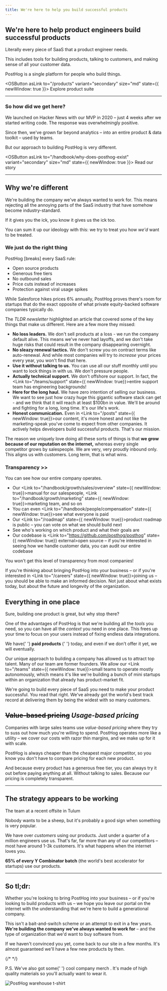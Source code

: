 ```yaml
---
title: We're here to help you build successful products
---
```


<Letterhead />

<LottieAnimation variant="kendrick" />

## We're here to help product engineers build successful products

Literally every piece of SaaS that a product engineer needs.

This includes tools for building products, talking to customers, and making sense of all your customer data.

PostHog is a single platform for people who build things.

<OSButton asLink to="/products" variant="secondary" size="md" state={{ newWindow: true }}>
    Explore product suite
</OSButton>

<div class="clear-both" />

---

### So how did we get here?

<YC />

We launched on Hacker News with our MVP in 2020 – just 4 weeks after we started writing code. The response was overwhelmingly positive.

Since then, we've grown far beyond analytics – into an entire product & data toolkit – used by <CustomerCount /> teams.

But our approach to building PostHog is very different.

<OSButton asLink to="/handbook/why-does-posthog-exist" variant="secondary" size="md" state={{ newWindow: true }}>
    Read our story
</OSButton>

<div class="clear-both" />

---

## Why we're different

<DifferentHighlights />

<div class="grid @lg:grid-cols-2 @lg:gap-4">
<div>

We're building the company we've always wanted to work for. This means rejecting all the annoying parts of the SaaS industry that have somehow become industry-standard.

If it gives you the ick, you know it gives us the ick too.

You can sum it up our ideology with this: we try to treat you how _we'd_ want to be treated.

</div>

<LottieAnimation variant="different" />

</div>

### We just do the right thing

<div class="@xl:float-right @xl:ml-6 mx-auto @xl:mx-0">

<TLDR>

PostHog \[breaks\] every SaaS rule:

-   <Link to="https://github.com/posthog/posthog" state={{ newWindow: true }} external>
        Open source products
    </Link>
-   <Link to="/pricing" state={{ newWindow: true }}>
        Generous free tiers
    </Link>
-   <Link to="/sales" state={{ newWindow: true }}>
        No outbound sales
    </Link>
-   <Link to="/blog/analytics-pricing" state={{ newWindow: true }}>
        Price cuts
    </Link> instead of increases
-   <Link to="/side-project-insurance" state={{ newWindow: true }}>
        Protection
    </Link> against viral usage spikes

While Salesforce hikes prices 6% annually, PostHog proves there's room for startups that do the exact opposite of what private equity-backed software companies typically do.

</TLDR>

</div>

The _TLDR newsletter_ highlighted an article that covered some of the key things that make us different. Here are a few more they missed:

-   **No loss leaders.** We don't sell products at a loss - we run the company default alive. This means we've never had layoffs, and we don't take huge risks that could result in the company disappearing overnight.
-   **No sleazy renewal tactics.** We don't screw you on contract terms like auto-renewal. And while most companies will try to _increase_ your prices every year, you won't find that here.
-   **Use it without talking to us.** You can use all our stuff monthly until you want to lock things in with us. We don't pressure people.
-   **Actually technical support.** We don't offshore our support. In fact, the <Link to="/teams/support" state={{ newWindow: true}}>entire support team</Link> has engineering backgrounds!
-   **Here for the long haul.** We have zero intention of selling our business. We want to see just how crazy huge this gigantic software stack can get - and we think that it will reach at least $100bn in value. We'll be around and fighting for a long, long time. It's our life's work.
-   **Honest communication.** Even in <Link to="/posts" state={{ newWindow: true}}>our content</Link>, it's more honest and not like the marketing-speak you've come to expect from other companies. It actively helps developers build successful products. That's our mission.

The reason we uniquely love doing all these sorts of things is that **we grow because of our reputation on the internet,** whereas every single competitor grows by salespeople. We are very, very proudly inbound only. This aligns us with customers. Long term, that is what wins.

### Transparency &gt;&gt;

<CloudinaryImage
    src="https://res.cloudinary.com/dmukukwp6/image/upload/about_transparency_47abc6e4dd.png"
    alt="PostHog handbook"
    width={651}
    height={289}
    className="@xl:float-right @xl:-mr-80 w-full @xl:-mt-2 mb-2 @xl:mb-0"
/>

You can see how our entire company operates.

-   Our <Link to="/handbook/growth/sales/overview" state={{ newWindow: true}}>manual for our salespeople</Link>, <Link to="/handbook/growth/marketing" state={{ newWindow: true}}>marketing team</Link>, and so on
-   You can even <Link to="/handbook/people/compensation" state={{ newWindow: true}}>see what everyone is paid</Link>
-   Our <Link to="/roadmap" state={{ newWindow: true}}>product roadmap</Link> is public – you can vote on what we should build next
-   <Link to="/teams" state={{ newWindow: true }}>
        See who's working on which product and what their goals are
    </Link>
-   Our codebase is <Link to="https://github.com/posthog/posthog" state={{ newWindow: true}} external>open source</Link> – if you're interested in seeing how we handle customer data, you can audit our entire codebase

You won't get this level of transparency from most companies!

If you're thinking about bringing PostHog into your business – or if you're interested in <Link to="/careers" state={{ newWindow: true}}>joining us</Link> – you should be able to make an informed decision. Not just about what exists today, but about the future and longevity of the organization.

## Everything in one place

Sure, building one product is great, but why stop there?

One of the advantages of PostHog is that we're building all the _tools_ you need, so you can have all the _context_ you need in one place. This frees up your time to focus on your users instead of fixing endless data integrations.

<p>
    We have{' '}
    <strong>
        <ProductCount /> paid products
    </strong>{' '}
    today, and even if we don't offer it yet, we will eventually.
</p>

Our unique approach to building a company has allowed us to attract top talent. Many of our team are former founders. We allow our <Link to="/teams" state={{ newWindow: true}}>small teams</Link> to operate mostly autonomously, which means it's like we're building a bunch of mini startups within an organization that already has product-market fit.

We're going to build every piece of SaaS you need to make your product successful. You read that right. We've already got the world's best track record at delivering them by being the widest with so many customers.

## ~~Value-based pricing~~ _Usage-based pricing_

<div class="grid @lg:grid-cols-2 @lg:gap-4">
<div>

Companies with large sales teams use _value-based pricing_ where they try to suss out how much you're willing to spend. PostHog operates more like a utility – we cover our costs with razor thin margins, and we make up for it with scale.

PostHog is always cheaper than the cheapest major competitor, so you know you don't have to compare pricing for each new product.

And because every product has a generous free tier, you can always try it out before paying anything at all. Without talking to sales. Because our pricing is completely transparent.

</div>
<div>
<LottieAnimation variant="toy" />
</div>
</div>

---

## The strategy appears to be working

<div className="flex justify-center @lg:float-right lg:-mr-4">
    <div className="@lg:ml-4 rotate-1 inline-block mx-auto mb-2 @lg:mt-2">
        <CloudinaryImage
            src="https://res.cloudinary.com/dmukukwp6/image/upload/team_tulum_a4899e0a9e.jpg"
            alt="PostHog pricing"
            width={782}
            height={521}
            className="border-4 border-white shadow-xl rounded"
            imgClassName="max-w-xs rounded"
        />
        <p className="!text-xs text-right !my-0">The team at a recent offsite in Tulum</p>
    </div>
</div>

Nobody wants to be a sheep, but it's probably a good sign when something is very popular.

We have over _<CustomerCount /> customers_ using our products. Just under a quarter of a million engineers use us. That's far, far more than any of our competitors – most have around 1-3k customers. It's what happens when the internet loves you.

**65% of every Y Combinator batch** (the world's best accelerator for startups) use our products.

<div class="clear-both" />

---

## So tl;dr:

<LottieAnimation variant="office" />

Whether you're looking to bring PostHog into your business – or if you're looking to build products with us – we hope you leave our portal on the internet with the understanding that we're here to build a generational company.

This isn't a bait-and-switch scheme or an attempt to exit in a few years. **We're building the company we've always wanted to work for** – and the type of organization that we'd want to buy software from.

If we haven't convinced you yet, come back to our site in a few months. It's almost guaranteed we'll have a few new products by then.

<div class="flex gap-1 items-center mt-6 mb-4">
    <James class="h-12" />
    {/* <Plus class="h-6" />
    <Tim class="h-10" /> */}
</div>

<div class="bg-accent rounded border border-primary p-4 pr-44 flex gap-4 relative mt-4">

<p class="flex-1 !m-0">
    P.S. We've also got some{' '}
    <Link to="/merch" state={{ newWindow: true }}>
        cool company merch
    </Link>
    . It's made of high quality materials so you'll actually want to wear it.
</p>

<div class="absolute right-2 top-4 @md:-top-8 size-36 rotate-3 rounded overflow-hidden">
<OSButton asLink to="/merch?product=data-warehouse-t-shirt" state={{ newWindow: true }} className="bg-primary border border-primary active:bg-primary">
<img src="https://res.cloudinary.com/dmukukwp6/image/upload/h_500,c_limit,q_auto,f_auto/warehouse_5d02e5d7b0.webp" alt="PostHog warehouse t-shirt" class="" /></OSButton>
</div>
</div>

